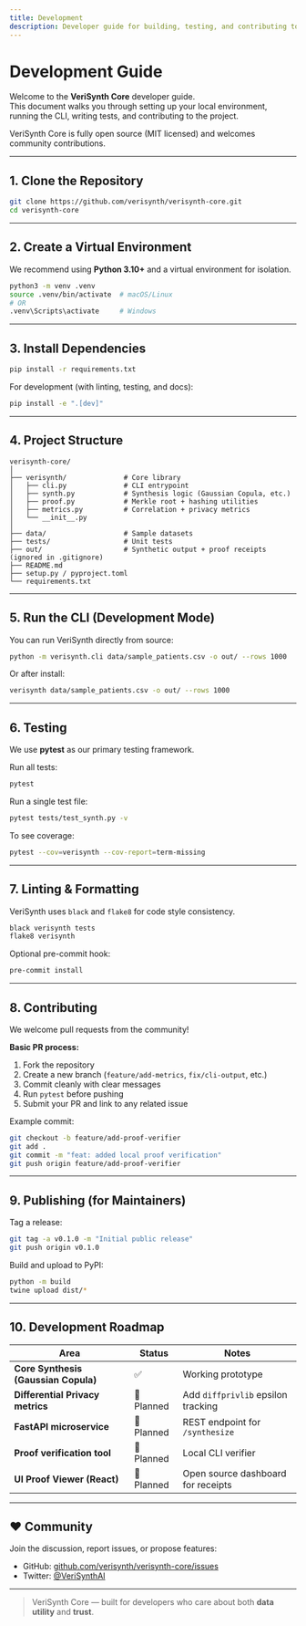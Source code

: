 ```yaml
---
title: Development
description: Developer guide for building, testing, and contributing to VeriSynth Core.
---
```


# Development Guide

Welcome to the **VeriSynth Core** developer guide.  
This document walks you through setting up your local environment, running the CLI, writing tests, and contributing to the project.

VeriSynth Core is fully open source (MIT licensed) and welcomes community contributions.

---

## 1. Clone the Repository

```bash
git clone https://github.com/verisynth/verisynth-core.git
cd verisynth-core
````

---

## 2. Create a Virtual Environment

We recommend using **Python 3.10+** and a virtual environment for isolation.

```bash
python3 -m venv .venv
source .venv/bin/activate  # macOS/Linux
# OR
.venv\Scripts\activate     # Windows
```

---

## 3. Install Dependencies

```bash
pip install -r requirements.txt
```

For development (with linting, testing, and docs):

```bash
pip install -e ".[dev]"
```

---

## 4. Project Structure

```
verisynth-core/
│
├── verisynth/              # Core library
│   ├── cli.py              # CLI entrypoint
│   ├── synth.py            # Synthesis logic (Gaussian Copula, etc.)
│   ├── proof.py            # Merkle root + hashing utilities
│   ├── metrics.py          # Correlation + privacy metrics
│   └── __init__.py
│
├── data/                   # Sample datasets
├── tests/                  # Unit tests
├── out/                    # Synthetic output + proof receipts (ignored in .gitignore)
├── README.md
├── setup.py / pyproject.toml
└── requirements.txt
```

---

## 5. Run the CLI (Development Mode)

You can run VeriSynth directly from source:

```bash
python -m verisynth.cli data/sample_patients.csv -o out/ --rows 1000
```

Or after install:

```bash
verisynth data/sample_patients.csv -o out/ --rows 1000
```

---

## 6. Testing

We use **pytest** as our primary testing framework.

Run all tests:

```bash
pytest
```

Run a single test file:

```bash
pytest tests/test_synth.py -v
```

To see coverage:

```bash
pytest --cov=verisynth --cov-report=term-missing
```

---

## 7. Linting & Formatting

VeriSynth uses `black` and `flake8` for code style consistency.

```bash
black verisynth tests
flake8 verisynth
```

Optional pre-commit hook:

```bash
pre-commit install
```

---

## 8. Contributing

We welcome pull requests from the community!

**Basic PR process:**

1. Fork the repository
2. Create a new branch (`feature/add-metrics`, `fix/cli-output`, etc.)
3. Commit cleanly with clear messages
4. Run `pytest` before pushing
5. Submit your PR and link to any related issue

Example commit:

```bash
git checkout -b feature/add-proof-verifier
git add .
git commit -m "feat: added local proof verification"
git push origin feature/add-proof-verifier
```

---

## 9. Publishing (for Maintainers)

Tag a release:

```bash
git tag -a v0.1.0 -m "Initial public release"
git push origin v0.1.0
```

Build and upload to PyPI:

```bash
python -m build
twine upload dist/*
```

---

## 10. Development Roadmap

| Area                                 | Status     | Notes                              |
| ------------------------------------ | ---------- | ---------------------------------- |
| **Core Synthesis (Gaussian Copula)** | ✅          | Working prototype                  |
| **Differential Privacy metrics**     | 🧩 Planned | Add `diffprivlib` epsilon tracking |
| **FastAPI microservice**             | 🧩 Planned | REST endpoint for `/synthesize`    |
| **Proof verification tool**          | 🧩 Planned | Local CLI verifier                 |
| **UI Proof Viewer (React)**          | 🧩 Planned | Open source dashboard for receipts |

---

## ❤️ Community

Join the discussion, report issues, or propose features:

* GitHub: [github.com/verisynth/verisynth-core/issues](https://github.com/verisynth/verisynth-core/issues)
* Twitter: [@VeriSynthAI](https://twitter.com/VeriSynthAI)

---

> VeriSynth Core — built for developers who care about both **data utility** and **trust**.
